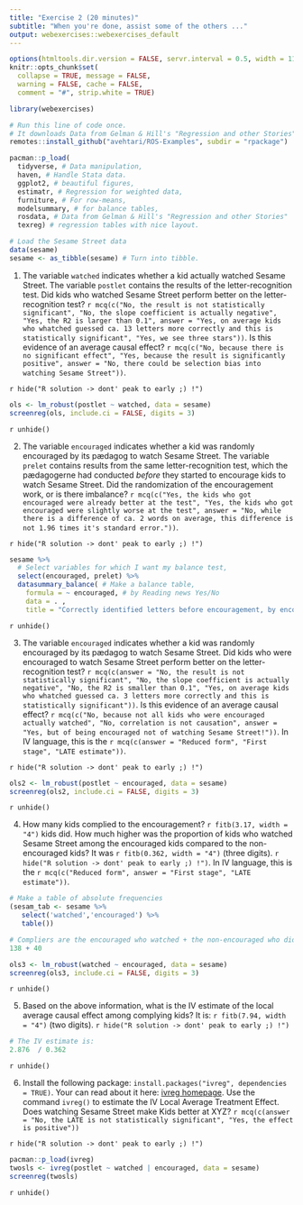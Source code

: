 ```yaml
---
title: "Exercise 2 (20 minutes)"
subtitle: "When you're done, assist some of the others ..."
output: webexercises::webexercises_default
---
```


```r
options(htmltools.dir.version = FALSE, servr.interval = 0.5, width = 115, digits = 2)
knitr::opts_chunk$set(
  collapse = TRUE, message = FALSE, 
  warning = FALSE, cache = FALSE,
  comment = "#", strip.white = TRUE)

library(webexercises)
```

```r
# Run this line of code once. 
# It downloads Data from Gelman & Hill's "Regression and other Stories"
remotes::install_github("avehtari/ROS-Examples", subdir = "rpackage")
```

```r
pacman::p_load(
  tidyverse, # Data manipulation,
  haven, # Handle Stata data.
  ggplot2, # beautiful figures,
  estimatr, # Regression for weighted data,
  furniture, # For row-means,
  modelsummary, # for balance tables,
  rosdata, # Data from Gelman & Hill's "Regression and other Stories"
  texreg) # regression tables with nice layout.

# Load the Sesame Street data
data(sesame)
sesame <- as_tibble(sesame) # Turn into tibble.
```

1. The variable `watched` indicates whether a kid actually watched Sesame Street. The variable `postlet` contains the results of the letter-recognition test. Did kids who watched Sesame Street perform better on the letter-recognition test? `r mcq(c("No, the result is not statistically significant", "No, the slope coefficient is actually negative", "Yes, the R2 is larger than 0.1", answer = "Yes, on average kids who whatched guessed ca. 13 letters more correctly and this is statistically significant", "Yes, we see three stars"))`. Is this evidence of an average causal effect? `r mcq(c("No, because there is no significant effect", "Yes, because the result is significantly positive", answer = "No, there could be selection bias into watching Sesame Street"))`.

`r hide("R solution -> dont' peak to early ;) !")`
```r
ols <- lm_robust(postlet ~ watched, data = sesame)
screenreg(ols, include.ci = FALSE, digits = 3)
```
`r unhide()`

2. The variable `encouraged` indicates whether a kid was randomly encouraged by its pædagog to watch Sesame Street. The variable `prelet` contains results from the same letter-recognition test, which the pædagogerne had conducted *before* they started to encourage kids to watch Sesame Street. Did the randomization of the encouragement work, or is there imbalance? `r mcq(c("Yes, the kids who got encouraged were already better at the test", "Yes, the kids who got encouraged were slightly worse at the test", answer = "No, while there is a difference of ca. 2 words on average, this difference is not 1.96 times it's standard error."))`.

`r hide("R solution -> dont' peak to early ;) !")`
```r
sesame %>%
  # Select variables for which I want my balance test,
  select(encouraged, prelet) %>%
  datasummary_balance( # Make a balance table,
    formula = ~ encouraged, # by Reading news Yes/No
    data = . ,
    title = "Correctly identified letters before encouragement, by encouragement") 
```
`r unhide()`

3. The variable `encouraged` indicates whether a kid was randomly encouraged by its pædagog to watch Sesame Street. Did kids who were encouraged to watch Sesame Street perform better on the letter-recognition test? `r mcq(c(answer = "No, the result is not statistically significant", "No, the slope coefficient is actually negative", "No, the R2 is smaller than 0.1", "Yes, on average kids who whatched guessed ca. 3 letters more correctly and this is statistically significant"))`. Is this evidence of an average causal effect? `r mcq(c("No, because not all kids who were encouraged actually watched", "No, correlation is not causation", answer = "Yes, but of being encouraged not of watching Sesame Street!"))`. In IV language, this is the `r mcq(c(answer = "Reduced form", "First stage", "LATE estimate"))`.

`r hide("R solution -> dont' peak to early ;) !")`
```r
ols2 <- lm_robust(postlet ~ encouraged, data = sesame)
screenreg(ols2, include.ci = FALSE, digits = 3)
```
`r unhide()`

4. How many kids complied to the encouragement? `r fitb(3.17, width = "4")` kids did. How much higher was the proportion of kids who watched Sesame Street among the encouraged kids compared to the non-encouraged kids? It was `r fitb(0.362, width = "4")` (three digits).
`r hide("R solution -> dont' peak to early ;) !")`. In IV language, this is the `r mcq(c("Reduced form", answer = "First stage", "LATE estimate"))`.
```r
# Make a table of absolute frequencies
(sesam_tab <- sesame %>% 
   select('watched','encouraged') %>% 
   table())

# Compliers are the encouraged who watched + the non-encouraged who didn't watch:
138 + 40

ols3 <- lm_robust(watched ~ encouraged, data = sesame)
screenreg(ols3, include.ci = FALSE, digits = 3)
```
`r unhide()`

5. Based on the above information, what is the IV estimate of the local average causal effect among complying kids? It is: `r fitb(7.94, width = "4")` (two digits).
`r hide("R solution -> dont' peak to early ;) !")`
```r
# The IV estimate is:
2.876  / 0.362
```
`r unhide()`

6. Install the following package: `install.packages("ivreg", dependencies = TRUE)`. Your can read about it here: [ivreg homepage](https://cran.r-project.org/web/packages/ivreg/vignettes/ivreg.html). Use the command `ivreg()` to estimate the IV Local Average Treatment Effect. Does watching Sesame Street make Kids better at XYZ? `r mcq(c(answer = "No, the LATE is not statistically significant", "Yes, the effect is positive"))`

`r hide("R solution -> dont' peak to early ;) !")`
```r
pacman::p_load(ivreg)
twosls <- ivreg(postlet ~ watched | encouraged, data = sesame)
screenreg(twosls)
```
`r unhide()`